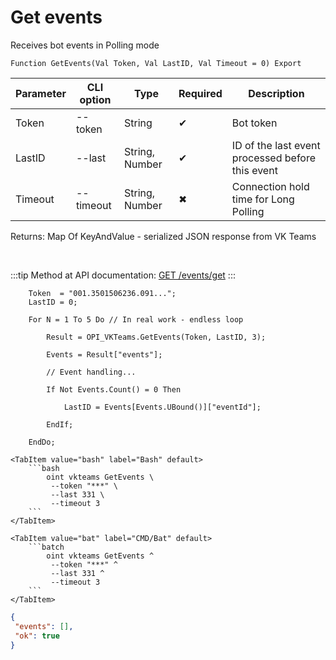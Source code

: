 ﻿---
sidebar_position: 2
---


# Get events
 Receives bot events in Polling mode



`Function GetEvents(Val Token, Val LastID, Val Timeout = 0) Export`

  | Parameter | CLI option | Type | Required | Description |
  |-|-|-|-|-|
  | Token | --token | String | &#x2714; | Bot token |
  | LastID | --last | String, Number | &#x2714; | ID of the last event processed before this event |
  | Timeout | --timeout | String, Number | &#x2716; | Connection hold time for Long Polling |

  
  Returns:  Map Of KeyAndValue - serialized JSON response from VK Teams

<br/>

:::tip
Method at API documentation: [GET /events/get](https://teams.vk.com/botapi/#/events/get_events_get)
:::
<br/>



```bsl title="1C:Enterprise/OneScript code example"
    Token  = "001.3501506236.091...";
    LastID = 0;

    For N = 1 To 5 Do // In real work - endless loop

        Result = OPI_VKTeams.GetEvents(Token, LastID, 3);

        Events = Result["events"];

        // Event handling...

        If Not Events.Count() = 0 Then

            LastID = Events[Events.UBound()]["eventId"];

        EndIf;

    EndDo;
```
 

 <Tabs>
  
    <TabItem value="bash" label="Bash" default>
        ```bash
            oint vkteams GetEvents \
             --token "***" \
             --last 331 \
             --timeout 3
        ```
    </TabItem>
  
    <TabItem value="bat" label="CMD/Bat" default>
        ```batch
            oint vkteams GetEvents ^
             --token "***" ^
             --last 331 ^
             --timeout 3
        ```
    </TabItem>
</Tabs>


```json title="Result"
{
 "events": [],
 "ok": true
}
```
